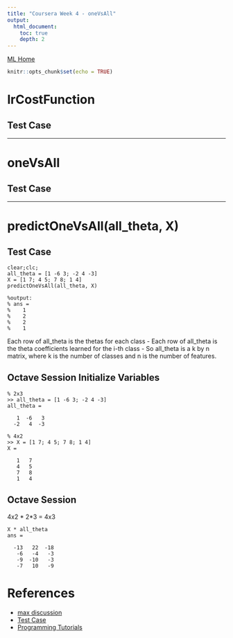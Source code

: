 ```yaml
---
title: "Coursera Week 4 - oneVsAll"
output:
  html_document:
    toc: true
    depth: 2    
---
```

[ML Home](../index.html)

```r
knitr::opts_chunk$set(echo = TRUE)
```

# lrCostFunction

## Test Case

***

# oneVsAll


## Test Case

***

# predictOneVsAll(all_theta, X)

## Test Case
```
clear;clc;
all_theta = [1 -6 3; -2 4 -3]
X = [1 7; 4 5; 7 8; 1 4]
predictOneVsAll(all_theta, X)

%output:
% ans =
%    1
%    2
%    2
%    1
```
Each row of all_theta is the thetas for each class
- Each row of all_theta is the theta coefficients learned for the i-th class
- So all_theta is a k by n matrix, where k is the number of classes and n is the number of features. 


## Octave Session Initialize Variables
```
% 2x3
>> all_theta = [1 -6 3; -2 4 -3]
all_theta =

   1  -6   3
  -2   4  -3

% 4x2
>> X = [1 7; 4 5; 7 8; 1 4]
X =

   1   7
   4   5
   7   8
   1   4
```

## Octave Session

4x2 * 2*3 = 4x3
```
X * all_theta
ans =

  -13   22  -18
   -6   -4   -3
   -9  -10   -3
   -7   10   -9
```

# References

- [max discussion](https://www.coursera.org/learn/machine-learning/discussions/all/threads/ERsT4cRKEeaYcRJ-aKpq1A)
- [Test Case]()
- [Programming Tutorials]()